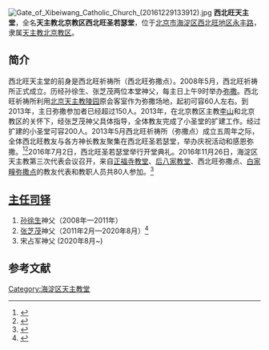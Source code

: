 [[File:Gate_of_Xibeiwang_Catholic_Church_(20161229133912).jpg|thumb]]
'''西北旺天主堂'''，全名'''天主教北京教区西北旺圣若瑟堂'''，位于[[北京市|北京市]][[海淀区|海淀区]][[西北旺地区|西北旺地区]][[永丰路_(北京)|永丰路]]，隶属[[天主教北京教区|天主教北京教区]]。

==简介==
西北旺天主堂的前身是西北旺祈祷所（西北旺弥撒点）。2008年5月，西北旺祈祷所正式成立。历经孙徐生、张芝茂两位本堂神父，每主日上午9时举办[[弥撒|弥撒]]。西北旺祈祷所利用[[北京天主教陵园|北京天主教陵园]]原会客室作为弥撒场地，起初可容60人左右。到2013年，主日弥撒参加者已经超过150人。2013年，在北京教区主教[[李山_(1965年)|李山]]和北京教区的关怀下，经张芝茂神父具体指导，全体教友完成了小圣堂的扩建工作。经过扩建的小圣堂可容200人。2013年5月西北旺祈祷所（弥撒点）成立五周年之际，全体西北旺教友与各方神长教友聚集在西北旺圣若瑟堂，举办庆祝活动和感恩弥撒。<ref>{{Cite web|url =http://www.catholic-bj.org/content.php?id=4429&fuid=60&tid=58|title =西北旺圣若瑟堂简介|author =|date =|publisher =天主教北京教区|language =|accessdate =2016-12-25|quote =|deadurl =yes|archiveurl =https://web.archive.org/web/20161227055844/http://www.catholic-bj.org/content.php?id=4429&fuid=60&tid=58|archivedate =2016-12-27|df =}}</ref><ref>{{Cite web|url =  http://www.xinde.org/News/index/id/31229.html|title =  北京：北京神哲学院师生拜访西北旺堂区暨“天主教北京教区陵园”|author =  |date =  2015-03-28|publisher =  信德|language =  |accessdate =  |quote =  |archive-date =  2016-12-25|archive-url =  https://web.archive.org/web/20161225220026/http://www.xinde.org/News/index/id/31229.html|dead-url =  no}}</ref>2016年7月2日，西北旺圣若瑟堂举行开堂典礼。2016年11月26日，海淀区天主教第三次代表会议召开，来自[[正福寺天主堂|正福寺教堂]]、[[北京天主教神哲学院|后八家教堂]]、西北旺弥撒点、[[白家疃天主堂|白家疃弥撒点]]的教友代表和教职人员共80人参加。<ref>{{Cite web|url =http://www.beijing.gov.cn/zfzx/qxrd/hdq/201611/t20161129_1324614.htm|title =海淀区天主教第三次代表会议召开|author =|date =2016-11-29|publisher =首都之窗|language =|accessdate =|quote =|deadurl =yes|archiveurl =https://web.archive.org/web/20161227055517/http://www.beijing.gov.cn/zfzx/qxrd/hdq/201611/t20161129_1324614.htm|archivedate =2016-12-27}}</ref>

==[[主任司铎|主任司铎]]==
#[[孙徐生|孙徐生]]神父（2008年—2011年）
#[[张芝茂|张芝茂]]神父（2011年2月—2020年8月）<ref>{{Cite web |url = http://www.chinacatholic.org/News/show/id/34764.html |title = 北京：天主教北京教区神职人员2016年最新调动名单 |author =  |date = 2016-03-31 |publisher = 信德网 |language =  |accessdate =  |quote =  |archive-date = 2016-12-26 |archive-url = https://web.archive.org/web/20161226060200/http://www.chinacatholic.org/News/show/id/34764.html |dead-url = no }}</ref>
#宋占军神父   (2020年8月~)

==参考文献==
{{commons category|St Joseph's Catholic Church, Xibeiwang}}
{{reflist}}

{{北京教堂}}

[[Category:海淀区天主教堂|Category:海淀区天主教堂]]